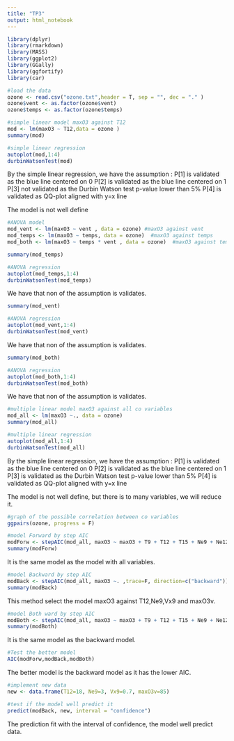 ```yaml
---
title: "TP3"
output: html_notebook
---
```

```r
library(dplyr)
library(rmarkdown)
library(MASS)
library(ggplot2)
library(GGally)
library(ggfortify)
library(car)
```


```r
#load the data 
ozone <- read.csv("ozone.txt",header = T, sep = "", dec = "." )
ozone$vent <- as.factor(ozone$vent)
ozone$temps <- as.factor(ozone$temps)
```

```r
#simple linear model maxO3 against T12
mod <- lm(maxO3 ~ T12,data = ozone )
summary(mod)
```

```r
#simple linear regression 
autoplot(mod,1:4)
durbinWatsonTest(mod)
```

By the simple linear regression, we have the assumption :
  P[1] is validated as the blue line centered on 0
  P[2] is validated as the blue line centered on 1
  P[3] not validated as the Durbin Watson test p-value lower than 5%
  P[4] is validated as QQ-plot aligned with y=x line 
  
The model is not well define

```r
#ANOVA model 
mod_vent <- lm(maxO3 ~ vent , data = ozone) #maxO3 against vent
mod_temps <- lm(maxO3 ~ temps, data = ozone)  #maxO3 against temps
mod_both <- lm(maxO3 ~ temps * vent , data = ozone)  #maxO3 against temps and vent
```

```r
summary(mod_temps)
```

```r
#ANOVA regression
autoplot(mod_temps,1:4)
durbinWatsonTest(mod_temps)
```
We have that non of the assumption is validates.


```r
summary(mod_vent)
```

```r
#ANOVA regression
autoplot(mod_vent,1:4)
durbinWatsonTest(mod_vent)
```
We have that non of the assumption is validates.

```r
summary(mod_both)
```

```r
#ANOVA regression
autoplot(mod_both,1:4)
durbinWatsonTest(mod_both)
```
We have that non of the assumption is validates.


```r
#multiple linear model maxO3 against all co variables
mod_all <- lm(maxO3 ~., data = ozone)
summary(mod_all)
```

```r
#multiple linear regression
autoplot(mod_all,1:4)
durbinWatsonTest(mod_all)
```

By the simple linear regression, we have the assumption :
  P[1] is validated as the blue line centered on 0
  P[2] is validated as the blue line centered on 1
  P[3] is validated as the Durbin Watson test p-value lower than 5%
  P[4] is validated as QQ-plot aligned with y=x line 
  
The model is not well define, but there is to many variables, we will reduce it.

```r
#graph of the possible correlation between co variables
ggpairs(ozone, progress = F)
```

```r
#model Forward by step AIC
modForw <- stepAIC(mod_all, maxO3 ~ maxO3 + T9 + T12 + T15 + Ne9 + Ne12 + Ne15 + Vx9 + Vx12 + Vx15 + maxO3v + vent + temps,trace=F, direction=c("forward"))
summary(modForw)
```
It is the same model as the model with all variables.

```r
#model Backward by step AIC
modBack <- stepAIC(mod_all, maxO3 ~. ,trace=F, direction=c("backward"))
summary(modBack)
```

This method select the model maxO3 against T12,Ne9,Vx9 and maxO3v.
```r
#model Both ward by step AIC
modBoth <- stepAIC(mod_all, maxO3 ~ maxO3 + T9 + T12 + T15 + Ne9 + Ne12 + Ne15 + Vx9 + Vx12 + Vx15 + maxO3v + vent + temps ,trace=F, direction=c("both"))
summary(modBoth)
```

It is the same model as the backward model.

```r
#Test the better model
AIC(modForw,modBack,modBoth)
```

The better model is the backward model as it has the lower AIC.

```r
#implement new data
new <- data.frame(T12=18, Ne9=3, Vx9=0.7, maxO3v=85)

#test if the model well predict it 
predict(modBack, new, interval = "confidence")
```
The prediction fit with the interval of confidence, the model well predict data.


